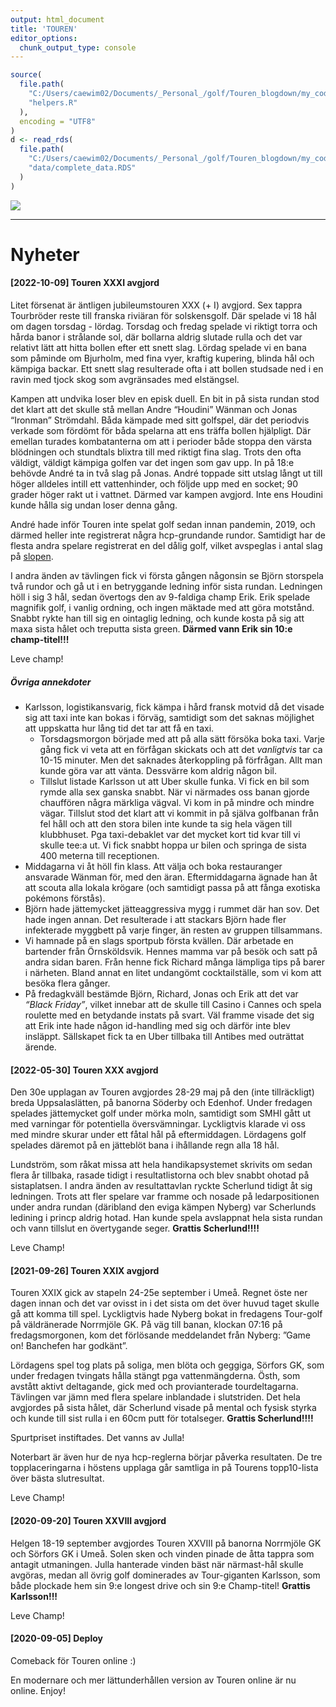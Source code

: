 ---
output: html_document
title: 'TOUREN'
editor_options: 
  chunk_output_type: console
---
```{r source-data, include=FALSE}
source(
  file.path(
    "C:/Users/caewim02/Documents/_Personal_/golf/Touren_blogdown/my_code",
    "helpers.R"
  ),
  encoding = "UTF8"
)
d <- read_rds(
  file.path(
    "C:/Users/caewim02/Documents/_Personal_/golf/Touren_blogdown/my_code",
    "data/complete_data.RDS"
  )
)
```

![](/img/logo/logo200.gif)

<hr>

# Nyheter

#### [2022-10-09] Touren XXXI avgjord
Litet försenat är äntligen jubileumstouren XXX (+ I) avgjord. Sex tappra
Tourbröder reste till franska riviäran för solskensgolf. Där spelade vi 18 hål
om dagen torsdag - lördag. Torsdag och fredag spelade vi riktigt torra och hårda
banor i strålande sol, där bollarna aldrig slutade rulla och det var relativt
lätt att hitta bollen efter ett snett slag. Lördag spelade vi en bana som
påminde om Bjurholm, med fina vyer, kraftig kupering, blinda hål och kämpiga
backar. Ett snett slag resulterade ofta i att bollen studsade ned i en ravin 
med tjock skog som avgränsades med elstängsel.

Kampen att undvika loser blev en episk duell. En bit in på sista rundan stod det
klart att det skulle stå mellan Andre "Houdini" Wänman och Jonas "Ironman"
Strömdahl. Båda kämpade med sitt golfspel, där det periodvis verkade som fördömt
för båda spelarna att ens träffa bollen hjälpligt. Där emellan turades
kombatanterna om att i perioder både stoppa den värsta blödningen och stundtals
blixtra till med riktigt fina slag. Trots den ofta väldigt, väldigt kämpiga
golfen var det ingen som gav upp. In på 18:e behövde André ta in två slag
på Jonas. André toppade sitt utslag långt ut till höger alldeles intill ett
vattenhinder, och följde upp med en socket; 90 grader höger rakt ut i vattnet. Därmed var kampen avgjord. Inte ens Houdini kunde hålla sig undan loser
denna gång.

André hade inför Touren inte spelat golf sedan innan pandemin, 2019, och därmed
heller inte registrerat några hcp-grundande rundor. Samtidigt har de flesta 
andra spelare registrerat en del dålig golf, vilket avspeglas i antal slag
på [slopen](/stats/shotsgiven/). 

I andra änden av tävlingen fick vi första gången någonsin se Björn storspela två
rundor och gå ut i en betryggande ledning inför sista rundan. Ledningen höll i
sig 3 hål, sedan övertogs den av 9-faldiga champ Erik. Erik spelade magnifik
golf, i vanlig ordning, och ingen mäktade med att göra motstånd. Snabbt rykte
han till sig en ointaglig ledning, och kunde kosta på sig att maxa sista hålet
och treputta sista green. **Därmed vann Erik sin 10:e champ-titel!!!**


Leve champ!

##### Övriga annekdoter

+ Karlsson, logistikansvarig, fick kämpa i hård fransk motvid då det visade sig
att taxi inte kan bokas i förväg, samtidigt som det saknas möjlighet att 
uppskatta hur lång tid det tar att få en taxi.
  + Torsdagsmorgon började med att på alla sätt försöka boka taxi. Varje gång 
  fick vi veta att en förfågan skickats och att det _vanligtvis_ tar ca 10-15 
  minuter. Men det saknades återkoppling på förfrågan. Allt man kunde göra var 
  att vänta. Dessvärre kom aldrig någon bil.
  + Tillslut listade Karlsson ut att Uber skulle funka. Vi fick en bil som rymde
  alla sex ganska snabbt. När vi närmades oss banan gjorde chauffören några 
  märkliga vägval. Vi kom in på mindre och mindre vägar. Tillslut stod det klart
  att vi kommit in på själva golfbanan från fel håll och att den stora bilen
  inte kunde ta sig hela vägen till klubbhuset. Pga taxi-debaklet var det mycket
  kort tid kvar till vi skulle tee:a ut. Vi fick snabbt hoppa ur bilen och
  springa de sista 400 meterna till receptionen.
+ Middagarna vi åt höll fin klass. Att välja och boka restauranger ansvarade
Wänman för, med den äran. Eftermiddagarna ägnade han åt att scouta alla lokala
krögare (och samtidigt passa på att fånga exotiska pokémons förstås).
+ Björn hade jättemycket jätteaggressiva mygg i rummet där han sov. Det hade 
ingen annan. Det resulterade i att stackars Björn hade fler infekterade myggbett
på varje finger, än resten av gruppen tillsammans. 
+ Vi hamnade på en slags sportpub första kvällen. Där arbetade en bartender från
Örnsköldsvik. Hennes mamma var på besök och satt på andra sidan baren. Från henne
fick Richard många lämpliga tips på barer i närheten. Bland annat en litet 
undangömt cocktailställe, som vi kom att besöka flera gånger. 
+ På fredagkväll bestämde Björn, Richard, Jonas och Erik att det var 
  _"Black Friday"_, vilket innebar att de skulle till Casino i Cannes och 
  spela roulette med en betydande instats på svart. Väl framme visade det sig 
  att Erik inte hade någon id-handling med sig och därför inte blev insläppt.
  Sällskapet fick ta en Uber tillbaka till Antibes med outrättat ärende.




#### [2022-05-30] Touren XXX avgjord
Den 30e upplagan av Touren avgjordes 28-29 maj på den (inte tillräckligt) breda
Uppsalaslätten, på banorna Söderby och Edenhof. Under fredagen spelades 
jättemycket golf under mörka moln, samtidigt som SMHI gått ut med varningar 
för potentiella översvämningar. Lyckligtvis klarade vi oss med mindre skurar 
under ett fåtal hål på eftermiddagen. Lördagens golf spelades däremot på en 
jätteblöt bana i ihållande regn alla 18 hål. 

Lundström, som råkat missa att hela handikapsystemet skrivits om sedan flera år tillbaka, rasade tidigt i resultatlistorna och blev snabbt ohotad på 
sistaplatsen. I andra änden av resultattavlan ryckte Scherlund tidigt åt sig 
ledningen. Trots att fler spelare var framme och nosade på ledarpositionen under
andra rundan (däribland den eviga kämpen Nyberg) var Scherlunds ledining i 
princp aldrig hotad. Han kunde spela avslappnat hela sista rundan och vann 
tillslut en övertygande seger. **Grattis Scherlund!!!!**

Leve Champ!


#### [2021-09-26] Touren XXIX avgjord
Touren XXIX gick av stapeln 24-25e september i Umeå. Regnet öste ner dagen innan 
och det var ovisst in i det sista om det över huvud taget skulle gå att komma 
till spel. Lyckligtvis hade Nyberg bokat in fredagens Tour-golf på väldränerade 
Norrmjöle GK. På väg till banan, klockan 07:16 på fredagsmorgonen, kom det 
förlösande meddelandet från Nyberg: ”Game on! Banchefen har godkänt”.

Lördagens spel tog plats på soliga, men blöta och geggiga, Sörfors GK, som under
fredagen tvingats hålla stängt pga vattenmängderna. Östh, som avstått aktivt 
deltagande, gick med och provianterade tourdeltagarna. Tävlingen var jämn med 
flera spelare inblandade i slutstriden. Det hela avgjordes på sista hålet, där 
Scherlund visade på mental och fysisk styrka och kunde till sist rulla i en 60cm 
putt för totalseger. **Grattis Scherlund!!!!**

Spurtpriset instiftades. Det vanns av Julla!

Noterbart är även hur de nya hcp-reglerna börjar påverka resultaten. De tre 
topplaceringarna i höstens upplaga går samtliga in på Tourens topp10-lista över
bästa slutresultat.

Leve Champ!



#### [2020-09-20] Touren XXVIII avgjord
Helgen 18-19 september avgjordes Touren XXVIII på banorna Norrmjöle GK och 
Sörfors GK i Umeå. Solen sken och vinden pinade de åtta tappra som antagit
utmaningen. Julla hanterade vinden bäst när närmast-hål skulle avgöras, medan 
all övrig golf dominerades av Tour-giganten Karlsson, som både plockade hem 
sin 9:e longest drive och sin 9:e Champ-titel! **Grattis Karlsson!!!**

Leve Champ!


#### [2020-09-05] Deploy
Comeback för Touren online :)

En modernare och mer lättunderhållen version av Touren online är nu online.
Enjoy!
